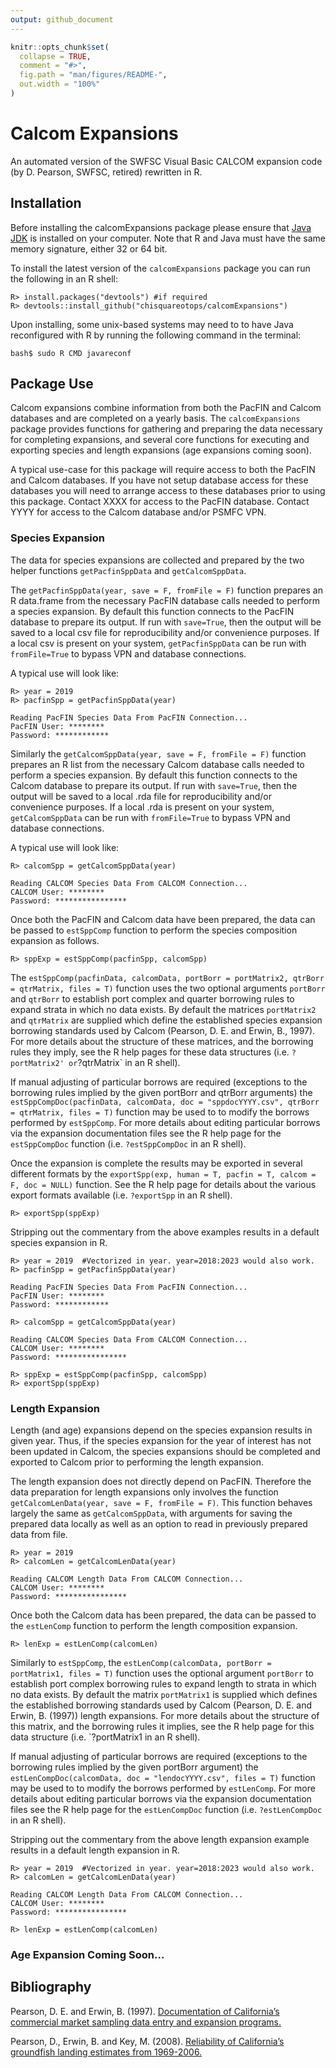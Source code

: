```yaml
---
output: github_document
---
```


<!-- README.md is generated from README.Rmd. Please edit that file -->

```r
knitr::opts_chunk$set(
  collapse = TRUE,
  comment = "#>",
  fig.path = "man/figures/README-",
  out.width = "100%"
)
```

# Calcom Expansions

<!-- badges: start -->
<!-- badges: end -->

An automated version of the SWFSC Visual Basic CALCOM expansion code
(by D. Pearson, SWFSC, retired) rewritten in R.

## Installation

Before installing the calcomExpansions package please ensure that [Java JDK](https://www.oracle.com/java/technologies/downloads/) 
is installed on your computer. Note that R and Java must have the same memory 
signature, either 32 or 64 bit.
<!-- and Java JDK are installed on your computer. Please visit http://www.java.com for 
information on installing Java on your particular system.
-->

To install the latest version of the `calcomExpansions` package you can run the 
following in an R shell:
```
R> install.packages("devtools") #if required
R> devtools::install_github("chisquareotops/calcomExpansions")
```

Upon installing, some unix-based systems may need to to have Java reconfigured with R by running 
the following command in the terminal: 
```
bash$ sudo R CMD javareconf
```

<!--
upon installing RJDBC you may need to run "R CMD javareconf" command in the 
#terminal as root to add Java support to R.

Additionally, two JDBC drivers are required for access to the CALCOM and Pacfin Databases.
These drivers need to be in the current working directory of R when running this expansion code.
The getDrivers() function can/should be run from the current working directory of R before running the expansion code.
-->

## Package Use

Calcom expansions combine information from both the PacFIN and Calcom databases 
and are completed on a yearly basis. The `calcomExpansions` package provides 
functions for gathering and preparing the data necessary for completing 
expansions, and several core functions for executing and exporting species and 
length expansions (age expansions coming soon). 

A typical use-case for this package will require access to both the PacFIN and 
Calcom databases. If you have not setup database access for these databases 
you will need to arrange access to these databases prior to using this 
package. Contact XXXX for access to the PacFIN database. Contact YYYY for 
access to the Calcom database and/or PSMFC VPN.

### Species Expansion

The data for species expansions are collected and prepared by the two helper 
functions `getPacfinSppData` and `getCalcomSppData`. 

The `getPacfinSppData(year, save = F, fromFile = F)` function prepares an R 
data.frame from the necessary PacFIN database calls needed to perform a 
species expansion. By default this function connects to the PacFIN database to 
prepare its output. If run with `save=True`, then the output will be saved to 
a local csv file for reproducibility and/or convenience purposes. If a local 
csv is present on your system, `getPacfinSppData` can be run with 
`fromFile=True` to bypass VPN and database connections.

A typical use will look like:
```
R> year = 2019	
R> pacfinSpp = getPacfinSppData(year)

Reading PacFIN Species Data From PacFIN Connection...
PacFIN User: ********
Password: ************
```

Similarly the `getCalcomSppData(year, save = F, fromFile = F)` function 
prepares an R list from the necessary Calcom database calls needed to perform a 
species expansion. By default this function connects to the Calcom database to 
prepare its output. If run with `save=True`, then the output will be saved to 
a local .rda file for reproducibility and/or convenience purposes. If a local .rda 
is present on your system, `getCalcomSppData` can be run with `fromFile=True` 
to bypass VPN and database connections.

A typical use will look like:
```
R> calcomSpp = getCalcomSppData(year)

Reading CALCOM Species Data From CALCOM Connection...
CALCOM User: ********
Password: ****************
```

Once both the PacFIN and Calcom data have been prepared, the data can be passed 
to `estSppComp` function to perform the species composition expansion as follows.
```
R> sppExp = estSppComp(pacfinSpp, calcomSpp)
```

The `estSppComp(pacfinData, calcomData, portBorr = portMatrix2, qtrBorr = qtrMatrix, files = T)` 
function uses the two optional arguments `portBorr` and `qtrBorr` to establish 
port complex and quarter borrowing rules to expand strata in which no data 
exists. By default the matrices `portMatrix2` and `qtrMatrix` are supplied 
which define the established species expansion borrowing standards used by 
Calcom (Pearson, D. E. and Erwin, B., 1997). For more details about the 
structure of these matrices, and the borrowing rules they imply, see the R 
help pages for these data structures (i.e. `?portMatrix2' or `?qtrMatrix` in 
an R shell). 

If manual adjusting of particular borrows are required (exceptions to the 
borrowing rules implied by the given portBorr and qtrBorr arguments) the 
`estSppCompDoc(pacfinData, calcomData, doc = "sppdocYYYY.csv", qtrBorr = qtrMatrix, files = T)`
function may be used to to modify the borrows performed by `estSppComp`. 
For more details about editing particular borrows via the expansion 
documentation files see the R help page for the `estSppCompDoc` function 
(i.e. `?estSppCompDoc` in an R shell).

Once the expansion is complete the results may be exported in several different 
formats by the `exportSpp(exp, human = T, pacfin = T, calcom = F, doc = NULL)` function. 
See the R help page for details about the various export formats available 
(i.e. `?exportSpp` in an R shell). 
```
R> exportSpp(sppExp)
```

Stripping out the commentary from the above examples results in a default 
species expansion in R.
```
R> year = 2019	#Vectorized in year. year=2018:2023 would also work. 
R> pacfinSpp = getPacfinSppData(year)

Reading PacFIN Species Data From PacFIN Connection...
PacFIN User: ********
Password: ************

R> calcomSpp = getCalcomSppData(year)

Reading CALCOM Species Data From CALCOM Connection...
CALCOM User: ********
Password: ****************

R> sppExp = estSppComp(pacfinSpp, calcomSpp)
R> exportSpp(sppExp)
```

### Length Expansion

Length (and age) expansions depend on the species expansion results in given 
year. Thus, if the species expansion for the year of interest has not been 
updated in Calcom, the species expansions should be completed and exported to 
Calcom prior to performing the length expansion.

The length expansion does not directly depend on PacFIN. Therefore the data 
preparation for length expansions only involves the function 
`getCalcomLenData(year, save = F, fromFile = F)`. This function behaves largely 
the same as `getCalcomSppData`, with arguments for saving the prepared data 
locally as well as an option to read in previously prepared data from file.

```
R> year = 2019 
R> calcomLen = getCalcomLenData(year)

Reading CALCOM Length Data From CALCOM Connection...
CALCOM User: ********
Password: ****************
```

Once both the Calcom data has been prepared, the data can be passed
to the `estLenComp` function to perform the length composition expansion.
```
R> lenExp = estLenComp(calcomLen)
```

Similarly to `estSppComp`, the `estLenComp(calcomData, portBorr = portMatrix1, files = T)`
function uses the optional argument `portBorr` to establish port complex 
borrowing rules to expand length to strata in which no data exists. By default 
the matrix `portMatrix1` is supplied which defines the established 
borrowing standards used by Calcom (Pearson, D. E. and Erwin, B. (1997)) 
length expansions. For more details about the structure of this matrix, and 
the borrowing rules it implies, see the R help page for this data structure 
(i.e. `?portMatrix1 in an R shell).

If manual adjusting of particular borrows are required (exceptions to the
borrowing rules implied by the given portBorr argument) the
`estLenCompDoc(calcomData, doc = "lendocYYYY.csv", files = T)`
function may be used to to modify the borrows performed by `estLenComp`.
For more details about editing particular borrows via the expansion
documentation files see the R help page for the `estLenCompDoc` function
(i.e. `?estLenCompDoc` in an R shell).


Stripping out the commentary from the above length expansion example results 
in a default length expansion in R.
```
R> year = 2019	#Vectorized in year. year=2018:2023 would also work. 
R> calcomLen = getCalcomLenData(year)

Reading CALCOM Length Data From CALCOM Connection...
CALCOM User: ********
Password: ****************

R> lenExp = estLenComp(calcomLen)
```

### Age Expansion Coming Soon...
<!-- Age Expansion -->


## Bibliography

<!--
Pearson, D. E. and Erwin, B. (1997). Documentation of California’s commercial market sampling data entry and expansion programs.
-->

Pearson, D. E. and Erwin, B. (1997). [Documentation of California’s
commercial market sampling data entry and expansion programs.](https://repository.library.noaa.gov/view/noaa/4734)

Pearson, D., Erwin, B. and Key, M. (2008). [Reliability of California's
groundfish landing estimates from 1969-2006.](https://repository.library.noaa.gov/view/noaa/3616)
